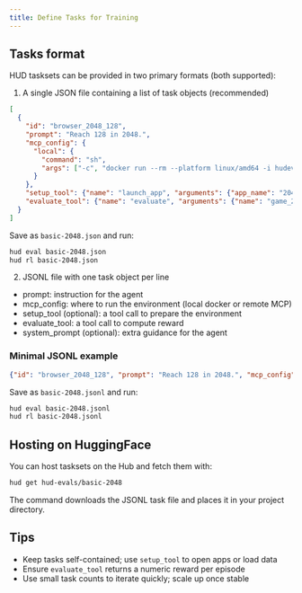 ```yaml
---
title: Define Tasks for Training
---
```


## Tasks format

HUD tasksets can be provided in two primary formats (both supported):

1) A single JSON file containing a list of task objects (recommended)

```json
[
  {
    "id": "browser_2048_128",
    "prompt": "Reach 128 in 2048.",
    "mcp_config": {
      "local": {
        "command": "sh",
        "args": ["-c", "docker run --rm --platform linux/amd64 -i hudevals/hud-browser:0.1.3 2>/dev/null"]
      }
    },
    "setup_tool": {"name": "launch_app", "arguments": {"app_name": "2048"}},
    "evaluate_tool": {"name": "evaluate", "arguments": {"name": "game_2048_max_number", "arguments": {"target": 128}}}
  }
]
```

Save as `basic-2048.json` and run:

```bash
hud eval basic-2048.json
hud rl basic-2048.json
```

2) JSONL file with one task object per line

- prompt: instruction for the agent
- mcp_config: where to run the environment (local docker or remote MCP)
- setup_tool (optional): a tool call to prepare the environment
- evaluate_tool: a tool call to compute reward
- system_prompt (optional): extra guidance for the agent

### Minimal JSONL example

```json
{"id": "browser_2048_128", "prompt": "Reach 128 in 2048.", "mcp_config": {"local": {"command": "sh", "args": ["-c", "docker run --rm --platform linux/amd64 -i hudevals/hud-browser:0.1.3 2>/dev/null"]}}, "setup_tool": {"name": "launch_app", "arguments": {"app_name": "2048"}}, "evaluate_tool": {"name": "evaluate", "arguments": {"name": "game_2048_max_number", "arguments": {"target": 128}}}}
```

Save as `basic-2048.jsonl` and run:

```bash
hud eval basic-2048.jsonl
hud rl basic-2048.jsonl
```

## Hosting on HuggingFace

You can host tasksets on the Hub and fetch them with:

```bash
hud get hud-evals/basic-2048
```

The command downloads the JSONL task file and places it in your project directory.

## Tips

- Keep tasks self-contained; use `setup_tool` to open apps or load data
- Ensure `evaluate_tool` returns a numeric reward per episode
- Use small task counts to iterate quickly; scale up once stable


